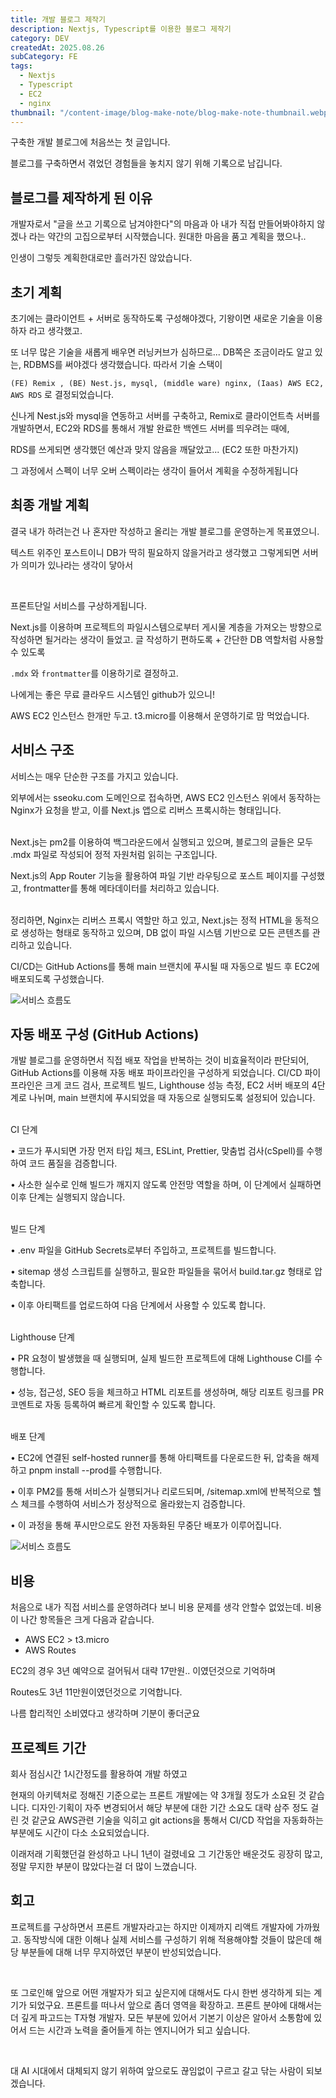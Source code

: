 ```yaml
---
title: 개발 블로그 제작기
description: Nextjs, Typescript를 이용한 블로그 제작기
category: DEV
createdAt: 2025.08.26
subCategory: FE
tags:
  - Nextjs
  - Typescript
  - EC2
  - nginx
thumbnail: "/content-image/blog-make-note/blog-make-note-thumbnail.webp"
---
```


구축한 개발 블로그에 처음쓰는 첫 글입니다.

블로그를 구축하면서 겪었던 경험들을 놓치지 않기 위해 기록으로 남깁니다.

## 블로그를 제작하게 된 이유

개발자로서 "글을 쓰고 기록으로 남겨야한다"의 마음과 아 내가 직접 만들어봐야하지 않겠나 라는 약간의 고집으로부터 시작했습니다.
원대한 마음을 품고 계획을 했으나..

인생이 그렇듯 계획한대로만 흘러가진 않았습니다.

## 초기 계획

초기에는 클라이언트 + 서버로 동작하도록 구성해야겠다, 기왕이면 새로운 기술을 이용하자 라고 생각했고.

또 너무 많은 기술을 새롭게 배우면 러닝커브가 심하므로...
DB쪽은 조금이라도 알고 있는, RDBMS를 써야겠다 생각했습니다.
따라서 기술 스택이

`(FE) Remix , (BE) Nest.js, mysql, (middle ware) nginx, (Iaas) AWS EC2, AWS RDS`
로 결정되었습니다.

신나게 Nest.js와 mysql을 연동하고 서버를 구축하고, Remix로 클라이언트측 서버를 개발하면서, EC2와 RDS를 통해서 개발 완료한 백엔드 서버를 띄우려는 때에,

RDS를 쓰게되면 생각했던 예산과 맞지 않음을 깨달았고...
(EC2 또한 마찬가지)

그 과정에서 스펙이 너무 오버 스펙이라는 생각이 들어서 계획을 수정하게됩니다

## 최종 개발 계획

결국 내가 하려는건 나 혼자만 작성하고 올리는 개발 블로그를 운영하는게 목표였으니.

텍스트 위주인 포스트이니 DB가 딱히 필요하지 않을거라고 생각했고 그렇게되면 서버가 의미가 있나라는 생각이 닿아서

<br />

프론트단일 서비스를 구상하게됩니다.

Next.js를 이용하며 프로젝트의 파일시스템으로부터 게시물 계층을 가져오는 방향으로 작성하면 될거라는 생각이 들었고. 글 작성하기 편하도록 + 간단한 DB 역할처럼 사용할 수 있도록

`.mdx` 와 `frontmatter`를 이용하기로 결정하고.

나에게는 좋은 무료 클라우드 시스템인 github가 있으니!

AWS EC2 인스턴스 한개만 두고. t3.micro를 이용해서 운영하기로 맘 먹었습니다.

## 서비스 구조

서비스는 매우 단순한 구조를 가지고 있습니다.

외부에서는 sseoku.com 도메인으로 접속하면, AWS EC2 인스턴스 위에서 동작하는 Nginx가 요청을 받고, 이를 Next.js 앱으로 리버스 프록시하는 형태입니다.

<br />
Next.js는 pm2를 이용하여 백그라운드에서 실행되고 있으며, 블로그의 글들은 모두
.mdx 파일로 작성되어 정적 자원처럼 읽히는 구조입니다.

Next.js의 App Router 기능을 활용하여 파일 기반 라우팅으로 포스트 페이지를 구성했고, frontmatter를 통해 메타데이터를 처리하고 있습니다.

<br />
정리하면, Nginx는 리버스 프록시 역할만 하고 있고, Next.js는 정적 HTML을 동적으로
생성하는 형태로 동작하고 있으며, DB 없이 파일 시스템 기반으로 모든 콘텐츠를
관리하고 있습니다.

CI/CD는 GitHub Actions를 통해 main 브랜치에 푸시될 때 자동으로 빌드 후 EC2에 배포되도록 구성했습니다.

<img
  src="/content-image/blog-make-note/blog-make-note-flow.webp"
  alt="서비스 흐름도"
/>

## 자동 배포 구성 (GitHub Actions)

개발 블로그를 운영하면서 직접 배포 작업을 반복하는 것이 비효율적이라 판단되어, GitHub Actions를 이용해 자동 배포 파이프라인을 구성하게 되었습니다.
CI/CD 파이프라인은 크게 코드 검사, 프로젝트 빌드, Lighthouse 성능 측정, EC2 서버 배포의 4단계로 나뉘며, main 브랜치에 푸시되었을 때 자동으로 실행되도록 설정되어 있습니다.

<br />
CI 단계

• 코드가 푸시되면 가장 먼저 타입 체크, ESLint, Prettier, 맞춤법 검사(cSpell)를 수행하여 코드 품질을 검증합니다.

• 사소한 실수로 인해 빌드가 깨지지 않도록 안전망 역할을 하며, 이 단계에서 실패하면 이후 단계는 실행되지 않습니다.

<br />
빌드 단계

• .env 파일을 GitHub Secrets로부터 주입하고, 프로젝트를 빌드합니다.

• sitemap 생성 스크립트를 실행하고, 필요한 파일들을 묶어서 build.tar.gz 형태로 압축합니다.

• 이후 아티팩트를 업로드하여 다음 단계에서 사용할 수 있도록 합니다.

<br />
Lighthouse 단계

• PR 요청이 발생했을 때 실행되며, 실제 빌드한 프로젝트에 대해 Lighthouse CI를 수행합니다.

• 성능, 접근성, SEO 등을 체크하고 HTML 리포트를 생성하며, 해당 리포트 링크를 PR 코멘트로 자동 등록하여 빠르게 확인할 수 있도록 합니다.

<br />
배포 단계

• EC2에 연결된 self-hosted runner를 통해 아티팩트를 다운로드한 뒤, 압축을 해제하고 pnpm install --prod를 수행합니다.

• 이후 PM2를 통해 서비스가 실행되거나 리로드되며, /sitemap.xml에 반복적으로 헬스 체크를 수행하여 서비스가 정상적으로 올라왔는지 검증합니다.

• 이 과정을 통해 푸시만으로도 완전 자동화된 무중단 배포가 이루어집니다.

<img
  src="/content-image/blog-make-note/blog-make-note-deploy.webp"
  alt="서비스 흐름도"
/>

## 비용

처음으로 내가 직접 서비스를 운영하려다 보니 비용 문제를 생각 안할수 없었는데.
비용이 나간 항목들은 크게 다음과 같습니다.

- AWS EC2 > t3.micro
- AWS Routes

EC2의 경우 3년 예약으로 걸어둬서 대략 17만원.. 이였던것으로 기억하며

Routes도 3년 11만원이였던것으로 기억합니다.

나름 합리적인 소비였다고 생각하며 기분이 좋더군요

## 프로젝트 기간

회사 점심시간 1시간정도를 활용하여 개발 하였고

현재의 아키텍처로 정해진 기준으로는
프론트 개발에는 약 3개월 정도가 소요된 것 같습니다.
디자인·기획이 자주 변경되어서 해당 부분에 대한 기간 소요도 대략 삼주 정도 걸린 것 같군요
AWS관련 기술을 익히고 git actions을 통해서 CI/CD 작업을 자동화하는 부분에도 시간이 다소 소요되었습니다.

이래저래 기획했던걸 완성하고 나니 1년이 걸렸네요
그 기간동안 배운것도 굉장히 많고, 정말 무지한 부분이 많았다는걸 더 많이 느꼈습니다.

## 회고

프로젝트를 구상하면서
프론트 개발자라고는 하지만
이제까지 리액트 개발자에 가까웠고.
동작방식에 대한 이해나 실제 서비스를 구성하기 위해 적용해야할 것들이 많은데
해당 부분들에 대해 너무 무지하였던 부분이 반성되었습니다.

<br />

또 그로인해 앞으로 어떤 개발자가 되고 싶은지에 대해서도 다시 한번 생각하게
되는 계기가 되었구요. 프론트를 떠나서 앞으로 좀더 영역을 확장하고. 프론트 분야에
대해서는 더 깊게 파고드는 T자형 개발자. 모든 부분에 있어서 기본기 이상은 알아서
소통함에 있어서 드는 시간과 노력을 줄어들게 하는 엔지니어가 되고 싶습니다.

<br />

대 AI 시대에서 대체되지 않기 위하여 앞으로도 끊임없이 구르고 갈고 닦는 사람이 되보겠습니다.

